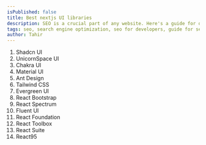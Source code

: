 ```yaml
---
isPublished: false
title: Best nextjs UI libraries
description: SEO is a crucial part of any website. Here's a guide for developers to understand SEO and how to implement it.
tags: seo, search engine optimization, seo for developers, guide for seo, seo for beginners, seo in website
author: Tahir
---
```


1. Shadcn UI
2. UnicornSpace UI
3. Chakra UI
4. Material UI
5. Ant Design
6. Tailwind CSS
7. Evergreen UI
8. React Bootstrap
9. React Spectrum
10. Fluent UI
11. React Foundation
12. React Toolbox
13. React Suite
14. React95

